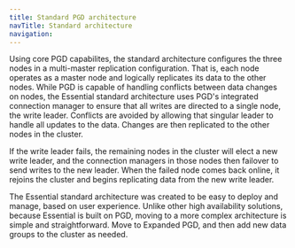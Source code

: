 ```yaml
---
title: Standard PGD architecture
navTitle: Standard architecture
navigation:
---
```




Using core PGD capabilites, the standard architecture configures the three nodes in a multi-master replication configuration. That is, each node operates as a master node and logically replicates its data to the other nodes. While PGD is capable of handling conflicts between data changes on nodes, the Essential standard architecture uses PGD's integrated connection manager to ensure that all writes are directed to a single node, the write leader. Conflicts are avoided by allowing that singular leader to handle all updates to the data. Changes are then replicated to the other nodes in the cluster.

If the write leader fails, the remaining nodes in the cluster will elect a new write leader, and the connection managers in those nodes then failover to send writes to the new leader. When the failed node comes back online, it rejoins the cluster and begins replicating data from the new write leader.

The Essential standard architecture was created to be easy to deploy and manage, based on user experience. Unlike other high availability solutions, because Essential is built on PGD, moving to a more complex architecture is simple and straightforward. Move to Expanded PGD, and then add new data groups to the cluster as needed.
